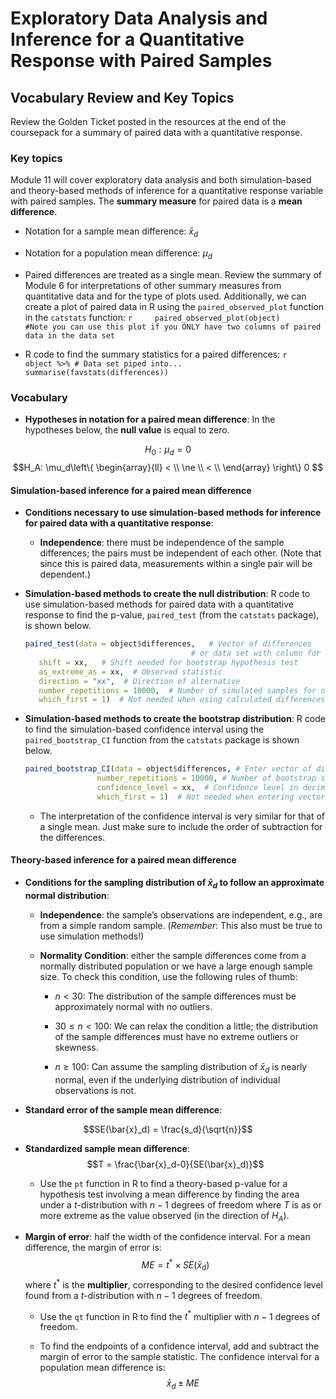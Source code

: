 # Exploratory Data Analysis and Inference for a Quantitative Response with Paired Samples

## Vocabulary Review and Key Topics

Review the Golden Ticket posted in the resources at the end of the coursepack for a summary of paired data with a quantitative response.

### Key topics

Module 11 will cover exploratory data analysis and both simulation-based and theory-based methods of inference for a quantitative response variable with paired samples. The **summary measure** for paired data is a **mean difference**. 

* Notation for a sample mean difference: $\bar{x}_d$

* Notation for a population mean difference: $\mu_d$

* Paired differences are treated as a single mean.  Review the summary of Module 6 for interpretations of other summary measures from quantitative data and for the type of plots used. Additionally, we can create a plot of paired data in R using the `paired_observed_plot` function in the `catstats` function:
    ```r
    paired_observed_plot(object) 
    #Note you can use this plot if you ONLY have two columns of paired data in the data set
    ```

* R code to find the summary statistics for a paired differences:
    ```r
    object %>% # Data set piped into...
        summarise(favstats(differences))
    ```

### Vocabulary

* **Hypotheses in notation for a paired mean difference**: In the hypotheses below, the **null value** is equal to zero.

$$H_0: \mu_d = 0$$
$$H_A: \mu_d\left\{
\begin{array}{ll}
< \\
\ne \\
< \\
\end{array}
\right\}
0 $$


#### Simulation-based inference for a paired mean difference {-}

* **Conditions necessary to use simulation-based methods for inference for paired data with a quantitative response**:

    * **Independence**: there must be independence of the sample differences; the pairs must be independent of each other. (Note that since this is paired data, measurements within a single pair will be dependent.)


* **Simulation-based methods to create the null distribution**: R code to use simulation-based methods for paired data with a quantitative response to find the p-value, `paired_test` (from the `catstats` package), is shown below.

    ```r
paired_test(data = object$differences,   # Vector of differences 
                                         # or data set with column for each group
       shift = xx,   # Shift needed for bootstrap hypothesis test
       as_extreme_as = xx,  # Observed statistic
       direction = "xx",  # Direction of alternative
       number_repetitions = 10000,  # Number of simulated samples for null distribution
       which_first = 1)  # Not needed when using calculated differences
    ```
    

* **Simulation-based methods to create the bootstrap distribution**: R code to find the simulation-based confidence interval using the `paired_bootstrap_CI` function from the `catstats` package is shown below.

    ```r
paired_bootstrap_CI(data = object$differences, # Enter vector of differences
                    number_repetitions = 10000, # Number of bootstrap samples for CI
                    confidence_level = xx,  # Confidence level in decimal form
                    which_first = 1)  # Not needed when entering vector of differences
    ```

    * The interpretation of the confidence interval is very similar for that of a single mean. Just make sure to include the order of subtraction for the differences.


#### Theory-based inference for a paired mean difference {-}

* **Conditions for the sampling distribution of $\bar{x}_d$ to follow an approximate normal distribution**:

    * **Independence**: the sample’s observations are independent, e.g., are from a simple random sample. (*Remember*: This also must be true to use simulation methods!)

     * **Normality Condition**: either the sample differences come from a normally distributed population or we have a large enough sample size.  To check this condition, use the following rules of thumb:
     
         - $n < 30$: The distribution of the sample differences must be approximately normal with no outliers.
         
         - $30 \le n < 100$: We can relax the condition a little; the distribution of the sample differences must have no extreme outliers or skewness.
         
         - $n \ge 100$: Can assume the sampling distribution of $\bar{x}_d$ is nearly normal, even if the underlying distribution of individual observations is not.
         

* **Standard error of the sample mean difference**:

$$SE(\bar{x}_d) = \frac{s_d}{\sqrt{n}}$$

* **Standardized sample mean difference**:
$$T = \frac{\bar{x}_d-0}{SE(\bar{x}_d)}$$
    * Use the `pt` function in R to find a theory-based p-value for a hypothesis test involving a mean difference by finding the area under a $t$-distribution with $n-1$ degrees of freedom where $T$ is as or more extreme as the value observed (in the direction of $H_A$).

* **Margin of error**: half the width of the confidence interval. For a mean difference, the margin of error is:
$$ME = t^* \times SE(\bar{x}_d)$$
where $t^*$ is the **multiplier**, corresponding to the desired confidence level found from a $t$-distribution with $n-1$ degrees of freedom. 

    * Use the `qt` function in R to find the $t^*$ multiplier with $n-1$ degrees of freedom.

    * To find the endpoints of a confidence interval, add and subtract the margin of error to the sample statistic. The confidence interval for a population mean difference is:
    $$\bar{x}_d \pm ME$$


\newpage
